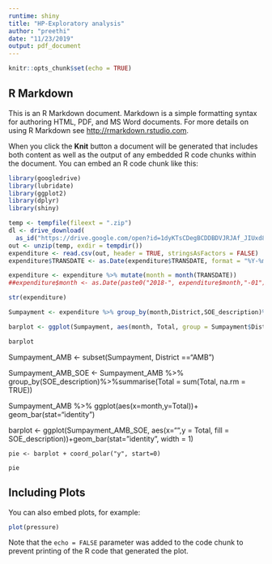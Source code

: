 ```yaml
---
runtime: shiny
title: "HP-Exploratory analysis"
author: "preethi"
date: "11/23/2019"
output: pdf_document
---
```


```r
knitr::opts_chunk$set(echo = TRUE)
```

## R Markdown

This is an R Markdown document. Markdown is a simple formatting syntax for authoring HTML, PDF, and MS Word documents. For more details on using R Markdown see <http://rmarkdown.rstudio.com>.

When you click the **Knit** button a document will be generated that includes both content as well as the output of any embedded R code chunks within the document. You can embed an R code chunk like this:

```r
library(googledrive)
library(lubridate)
library(ggplot2)
library(dplyr)
library(shiny)
```
```r
temp <- tempfile(fileext = ".zip")
dl <- drive_download(
  as_id("https://drive.google.com/open?id=1dyKTsCDegBCDDBDVJRJAf_JIUxd8YcET"), path = temp, overwrite = TRUE)
out <- unzip(temp, exdir = tempdir())
expenditure <- read.csv(out, header = TRUE, stringsAsFactors = FALSE)
expenditure$TRANSDATE <- as.Date(expenditure$TRANSDATE, format = "%Y-%m-%d")

```
```r
expenditure <- expenditure %>% mutate(month = month(TRANSDATE))
##expenditure$month <- as.Date(paste0("2018-", expenditure$month,"-01"),"%Y-%m-%d")

str(expenditure)
```
```r

Sumpayment <- expenditure %>% group_by(month,District,SOE_description)%>%summarise(Total = sum(NETPAYMENT, na.rm = TRUE))

barplot <- ggplot(Sumpayment, aes(month, Total, group = Sumpayment$District))+geom_line(stat="identity", width = 1)+facet_wrap(~ Sumpayment$District)

barplot
```
Sumpayment_AMB <- subset(Sumpayment, District =="AMB")

Sumpayment_AMB_SOE <- Sumpayment_AMB %>% group_by(SOE_description)%>%summarise(Total = sum(Total, na.rm = TRUE))

Sumpayment_AMB %>% ggplot(aes(x=month,y=Total))+ geom_bar(stat="identity")

barplot <- ggplot(Sumpayment_AMB_SOE, aes(x="",y = Total, fill = SOE_description))+geom_bar(stat="identity", width = 1)
```
pie <- barplot + coord_polar("y", start=0)

pie

```

            
## Including Plots

You can also embed plots, for example:

```r
plot(pressure)
```

Note that the `echo = FALSE` parameter was added to the code chunk to prevent printing of the R code that generated the plot.
